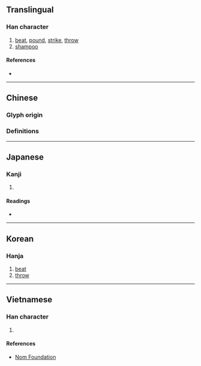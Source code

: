 {{also|捶}}
{{character info}}
==Translingual==

===Han character===
{{Han char|rn=64|rad=手|as=10|sn=13|four=57037|canj=QYHR|ids=⿰扌追}}

# [[beat]], [[pound]], [[strike]], [[throw]]
# [[shampoo]]

====References====
* {{Han ref|kx=0447.190|dkj=12498|dj=0798.110|hdz=31920.060|uh=6425|ud=25637|bh=DDB4|bd=56756}}

----

==Chinese==

===Glyph origin===
{{Han etym}}

===Definitions===
{{zh-see|捶|v}}

----

==Japanese==

===Kanji===
{{ja-kanji|grade=|rs=手10}}

# {{rfdef|ja|sort=手10}}

====Readings====
* {{ja-readings|on=[[たい]] (tai), [[つい]] (tsui), [[ずい]] (zui)|kun=[[なげうつ]] (nageutsu)}}

----

==Korean==

===Hanja===
{{ko-hanja|hangeul=[[추]], [[퇴]]|eumhun=|rv=chu, toe|mr=ch'u, t'oe|y=chwu}}

# [[beat]]
# [[throw]]

----

==Vietnamese==

===Han character===
{{vi-readings|rs=手10|reading=chuỳ, dồi, dùi, giùi, thuỳ, truỳ}}

# {{rfdef|vi|sort=手10}}

====References====
* [http://nomfoundation.org/common/nom_details.php?codepoint=6425 Nom Foundation]